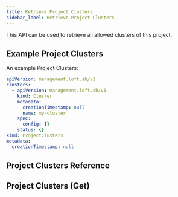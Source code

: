 ```yaml
---
title: Retrieve Project Clusters
sidebar_label: Retrieve Project Clusters
---
```



This API can be used to retrieve all allowed clusters of this project.

## Example Project Clusters

An example Project Clusters:

```yaml
apiVersion: management.loft.sh/v1
clusters:
  - apiVersion: management.loft.sh/v1
    kind: Cluster
    metadata:
      creationTimestamp: null
      name: my-cluster
    spec:
      config: {}
    status: {}
kind: ProjectClusters
metadata:
  creationTimestamp: null
```

## Project Clusters Reference

<Reference />

## Project Clusters (Get)

<SubResourceGet />
